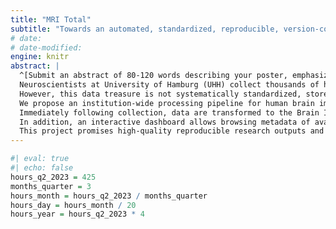```yaml
---
title: "MRI Total"
subtitle: "Towards an automated, standardized, reproducible, version-controlled, transparent, FAIR, quality-assured, privacy-compliant processing pipeline for MRI data"
# date:
# date-modified:
engine: knitr
abstract: |
  ^[Submit an abstract of 80-120 words describing your poster, emphasizing the computational methodologies used and the application areas covered.]
  Neuroscientists at University of Hamburg (UHH) collect thousands of hours of human brain imaging data per year.
  However, this data treasure is not systematically standardized, stored, or controlled for quality.
  We propose an institution-wide processing pipeline for human brain imaging data that connects state-of-the-art open-source neuroinformatics software tools and leverages UHH computational infrastructure, including the object storage and high-performance computing cluster.
  Immediately following collection, data are transformed to the Brain Imaging Data Structure (BIDS) standard and submitted to in-depth automated quality assurance (MRIQC).
  In addition, an interactive dashboard allows browsing metadata of available data sets and MRI quality metrics, fostering transparency and scientific exchange.
  This project promises high-quality reproducible research outputs and boost the efficiency of scientific workflows.
---
```


```r
#| eval: true
#| echo: false
hours_q2_2023 = 425
months_quarter = 3
hours_month = hours_q2_2023 / months_quarter
hours_day = hours_month / 20
hours_year = hours_q2_2023 * 4
```



